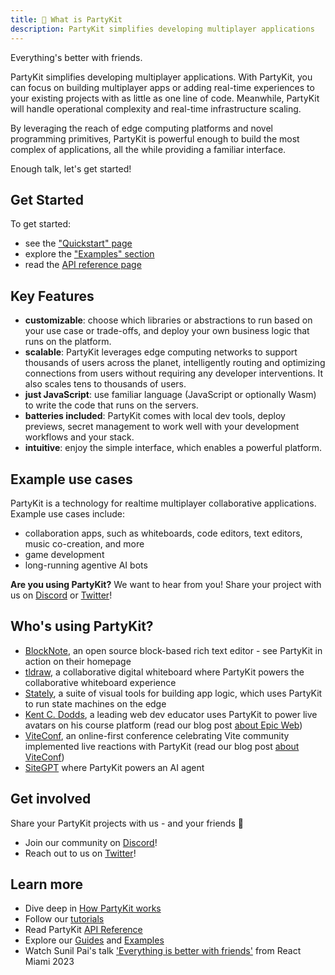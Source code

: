 ```yaml
---
title: 🎈 What is PartyKit
description: PartyKit simplifies developing multiplayer applications
---
```


Everything's better with friends.

PartyKit simplifies developing multiplayer applications. With PartyKit, you can focus on building multiplayer apps or adding real-time experiences to your existing projects with as little as one line of code. Meanwhile, PartyKit will handle operational complexity and real-time infrastructure scaling.

By leveraging the reach of edge computing platforms and novel programming primitives, PartyKit is powerful enough to build the most complex of applications, all the while providing a familiar interface.

Enough talk, let's get started!

## Get Started

To get started:

- see the ["Quickstart" page](/quickstart/)
- explore the ["Examples" section](/examples/)
- read the [API reference page](/reference/)

## Key Features

- **customizable**: choose which libraries or abstractions to run based on your use case or trade-offs, and deploy your own business logic that runs on the platform.
- **scalable**: PartyKit leverages edge computing networks to support thousands of users across the planet, intelligently routing and optimizing connections from users without requiring any developer interventions. It also scales tens to thousands of users.
- **just JavaScript**: use familiar language (JavaScript or optionally Wasm) to write the code that runs on the servers.
- **batteries included**: PartyKit comes with local dev tools, deploy previews, secret management to work well with your development workflows and your stack.
- **intuitive**: enjoy the simple interface, which enables a powerful platform.

## Example use cases

PartyKit is a technology for realtime multiplayer collaborative applications. Example use cases include:

- collaboration apps, such as whiteboards, code editors, text editors, music co-creation, and more
- game development
- long-running agentive AI bots

**Are you using PartyKit?** We want to hear from you! Share your project with us on <a href="https://discord.gg/KDZb7J4uxJ" target="_blank" rel="noopener noreferrer">Discord</a> or <a href="https://twitter.com/partykit_io" target="_blank" rel="noopener noreferrer">Twitter</a>!

## Who's using PartyKit?

- <a href="https://www.blocknotejs.org/" target="_blank" rel="noopener noreferrer">BlockNote</a>, an open source block-based rich text editor - see PartyKit in action on their homepage
- <a href="https://tldraw.com/" target="_blank" rel="noopener noreferrer">tldraw</a>, a collaborative digital whiteboard where PartyKit powers the collaborative whiteboard experience
- <a href="https://stately.ai/" target="_blank" rel="noopener noreferrer">Stately</a>, a suite of visual tools for building app logic, which uses PartyKit to run state machines on the edge
- <a href="https://www.epicweb.dev/" target="_blank" rel="noopener noreferrer">Kent C. Dodds</a>, a leading web dev educator uses PartyKit to power live avatars on his course platform (read our blog post <a href="https://blog.partykit.io/posts/partykit-powers-realtime-avatars-in-epic-web/" target="_blank" rel="noopener noreferrer">about Epic Web</a>)
- <a href="https://viteconf.org/23/replay/vite_keynote" target="_blank" rel="noopener noreferrer">ViteConf</a>, an online-first conference celebrating Vite community implemented live reactions with PartyKit (read our blog post <a href="https://blog.partykit.io/posts/partykit-at-viteconf" target="_blank" rel="noopener noreferrer">about ViteConf</a>)
- <a href="https://sitegpt.ai/" target="_blank" rel="noopener noreferrer">SiteGPT</a> where PartyKit powers an AI agent


## Get involved

Share your PartyKit projects with us - and your friends 🥳
- Join our community on <a href="https://discord.gg/KDZb7J4uxJ" target="_blank" rel="noopener noreferrer">Discord</a>!
- Reach out to us on <a href="https://twitter.com/partykit_io" target="_blank" rel="noopener noreferrer">Twitter</a>!

## Learn more

- Dive deep in [How PartyKit works](/how-partykit-works)
- Follow our [tutorials](/tutorials)
- Read PartyKit [API Reference](/reference)
- Explore our [Guides](/guides) and [Examples](/examples)
- Watch Sunil Pai's talk <a href="https://www.youtube.com/watch?v=wd8QTRjZZaE" target="_blank" rel="noopener noreferrer">'Everything is better with friends'</a> from React Miami 2023 
